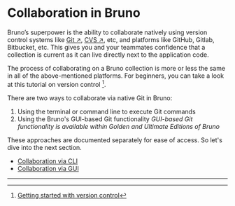 # Collaboration in Bruno

Bruno’s superpower is the ability to collaborate natively using version control systems like [Git ↗](https://en.wikipedia.org/wiki/Git), [CVS ↗](https://en.wikipedia.org/wiki/Concurrent_Versions_System), etc, and platforms like GitHub, Gitlab, Bitbucket, etc. This gives you and your teammates confidence that a collection is current as it can live directly next to the application code.

The process of collaborating on a Bruno collection is more or less the same in all of the above-mentioned platforms. For beginners, you can take a look at this tutorial on version control [^1].

There are two ways to collaborate via native Git in Bruno:

1.  Using the terminal or command line to execute Git commands
2. Using the Bruno's GUI-based Git functionality
*GUI-based Git functionality is available within Golden and Ultimate Editions of Bruno*

These approaches are documented separately for ease of access. So let's dive into the next section.

- [Collaboration via CLI](/git-integration/using-cli)
- [Collaboration via GUI](/git-integration/using-gui)

----

[^1]: [Getting started with version control](https://git-scm.com/book/en/v2/Getting-Started-About-Version-Control)            